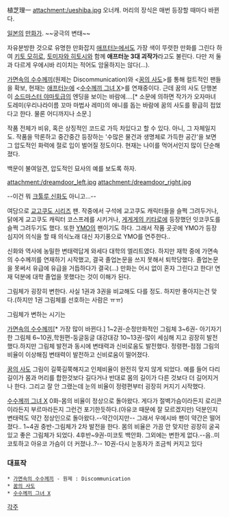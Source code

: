植芝理一
attachment:/ueshiba.jpg
오너캐. 머리의 장식은 매번 등장할 때마다 바뀐다.

[[일본]]의 [[만화가]]. ~~궁극의 변태~~

자유분방한 것으로 유명한 만화잡지 [[애프터눈]]에서도 가장 색이 뚜렷한 만화를 그린다 하여 [[키토 모히로]], [[토미자와 히토시]]와 함께 '''애프터눈 3대 괴작가'''라고도 불린다. 다만 저 둘과 다르게 우에시바 리이치는 적어도 암울하지는 않다(…).

[[가면속의 수수께끼]](원제는 Discommunication)와 <[[꿈의 사도]]>를 통해 컬트적인 팬들을 확보, 현재는 [[애프터눈]]에 <[[수수께끼 그녀 X]]>를 연재중이다. 근데 꿈의 사도 단행본이 [[소드마스터 야마토]]급의 엔딩을 보이는 바람에….[* 소문에 의하면 작가가 오자마녀 도레미(우리나라이름 꼬마 마법사 레미)의 애니를 돕는 바람에 꿈의 사도를 황급히 접었다고 한다. 물론 어디까지나 소문.]

작품 전체가 비유, 혹은 상징적인 코드로 가득 차있다고 할 수 있다. 아니, 그 자체일지도. 작품을 막론하고 중간중간 등장하는 '수많은 물건과 생명체로 가득한 공간'을 보면 그 압도적인 화력에 절로 입이 벌어질 정도이다. 현재는 나이를 먹어서인지 많이 단순해졌다.

백문이 불여일견, 압도적인 묘사의 예를 보도록 하자.
 
attachment:/dreamdoor_left.jpg
attachment:/dreamdoor_right.jpg

--이건 뭐 [[크툴루 신화]]도 아니고...--

여담으로 [[교고쿠도 시리즈]] 팬. 작중에서 구석에 교고쿠도 캐릭터들을 슬쩍 그려두거나, 닭에게 교고쿠도 캐릭터 코스프레를 시키거나, [[게게게의 키타로]]에 등장했던 잇코쿠도를 슬쩍 그려두기도 했다. 또한 [[YMO]]의 팬이기도 하다. 그래서 작품 곳곳에 YMO가 등장 심지어 의식을 할 때 의식노래 대신 자기풍으로 YMO를 연주한다..

신화와 역사에 농밀한 변태력답게 와세다 대학의 엘리트였다. 하지만 재학 중에 가면속의 수수께끼를 연재하기 시작했고, 결국 졸업논문을 쓰지 못해서 퇴학당했다. 졸업논문을 못써서 유급에 유급을 거듭하다가 결국(...) 만화는 어시 없이 혼자 그린다고 한다! 연재 덕분에 대학 졸업을 못했다는 것이 이해가 된다.

그림체가 굉장히 변한다. 사실 1권과 3권을 비교해도 다를 정도. 하지만 좋아지는건 맞다.(하지만 1권 그림체를 선호하는 사람은 ㅠㅠ)

그림체가 변하는 시기는 

[[가면속의 수수께끼]][* 가장 많이 바뀐다.]
1~2권-순정만화적인 그림체
3~6권- 아기자기한 그림체
6~10권,학원편-둥글둥글 대강대강
10~13권-많이 세심해 지고 굉장히 발전했다.하지만 그림체 발전과 동시에 변태력과 신비로움도 발전했다.  
정령편-점점 그림의 비율이 이상해짐 변태력이 발전하고 신비로움이 떨어졌다.

[[꿈의 사도]] 
그림이 길쭉길쭉해지고 인체비율이 완전히 맞지 않게 되었다. 예를 들어 다리길이가 몸과 머리를 합한것보다 길다거나 반대로 몸의 길이가 다른 것보다 더 길어지거나 한다. 그리고 잘 안 그랬는데 눈의 비율이 정령편부터 굉장히 커지기 시작했다.

[[수수께끼 그녀 X]]
0화-몸의 비율이 정상으로 돌아왔다. 게다가 절벽가슴이라든지 로리콘이라든지 부르마라든지 그런건 포기한듯하다.(아유코 때문에 잘 모르겠지만) 덕분인지 변태력도 약간 정상인으로 돌아왔다.--약간이지만-- 그래서 우에시바 팬이 약간은 떨어졌다..
1~4권 중반-그림체가 2차 발전을 한다. 몸의 비율은 가끔 안 맞지만 굉장히 굴곡있고 좋은 그림체가 되었다. 
4후반~9권-미코토 백안화. 그외에는 변한게 없다.--음..미코토하고 아유코 가슴이 더 커졌나..?--
10권-다시 눈동자가 조금씩 커지고 있다

=== 대표작 ===
 * [[가면속의 수수께끼]] - 원제 : Discommunication
 * [[꿈의 사도]]
 * [[수수께끼 그녀 X]]

[[각주]]
